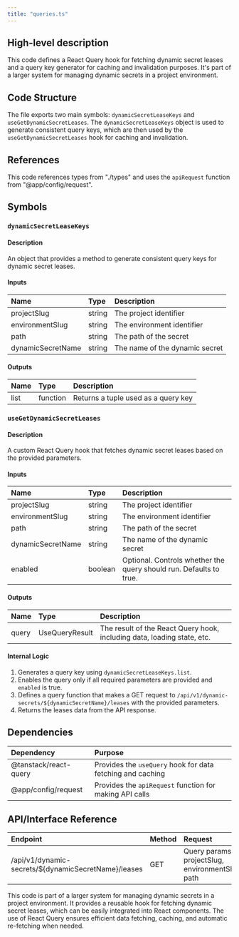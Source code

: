 ```yaml
---
title: "queries.ts"
---
```


## High-level description
This code defines a React Query hook for fetching dynamic secret leases and a query key generator for caching and invalidation purposes. It's part of a larger system for managing dynamic secrets in a project environment.

## Code Structure
The file exports two main symbols: `dynamicSecretLeaseKeys` and `useGetDynamicSecretLeases`. The `dynamicSecretLeaseKeys` object is used to generate consistent query keys, which are then used by the `useGetDynamicSecretLeases` hook for caching and invalidation.

## References
This code references types from "./types" and uses the `apiRequest` function from "@app/config/request".

## Symbols

### `dynamicSecretLeaseKeys`
#### Description
An object that provides a method to generate consistent query keys for dynamic secret leases.

#### Inputs
| Name | Type | Description |
|:-----|:-----|:------------|
| projectSlug | string | The project identifier |
| environmentSlug | string | The environment identifier |
| path | string | The path of the secret |
| dynamicSecretName | string | The name of the dynamic secret |

#### Outputs
| Name | Type | Description |
|:-----|:-----|:------------|
| list | function | Returns a tuple used as a query key |

### `useGetDynamicSecretLeases`
#### Description
A custom React Query hook that fetches dynamic secret leases based on the provided parameters.

#### Inputs
| Name | Type | Description |
|:-----|:-----|:------------|
| projectSlug | string | The project identifier |
| environmentSlug | string | The environment identifier |
| path | string | The path of the secret |
| dynamicSecretName | string | The name of the dynamic secret |
| enabled | boolean | Optional. Controls whether the query should run. Defaults to true. |

#### Outputs
| Name | Type | Description |
|:-----|:-----|:------------|
| query | UseQueryResult | The result of the React Query hook, including data, loading state, etc. |

#### Internal Logic
1. Generates a query key using `dynamicSecretLeaseKeys.list`.
2. Enables the query only if all required parameters are provided and `enabled` is true.
3. Defines a query function that makes a GET request to `/api/v1/dynamic-secrets/${dynamicSecretName}/leases` with the provided parameters.
4. Returns the leases data from the API response.

## Dependencies
| Dependency | Purpose |
|:-----------|:--------|
| @tanstack/react-query | Provides the `useQuery` hook for data fetching and caching |
| @app/config/request | Provides the `apiRequest` function for making API calls |

## API/Interface Reference
| Endpoint | Method | Request | Response | Description |
|:---------|:-------|:--------|:---------|:------------|
| /api/v1/dynamic-secrets/${dynamicSecretName}/leases | GET | Query params: projectSlug, environmentSlug, path | { leases: TDynamicSecretLease[] } | Fetches dynamic secret leases |

This code is part of a larger system for managing dynamic secrets in a project environment. It provides a reusable hook for fetching dynamic secret leases, which can be easily integrated into React components. The use of React Query ensures efficient data fetching, caching, and automatic re-fetching when needed.